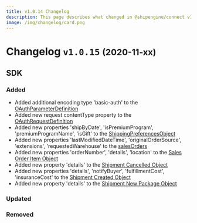 ```yaml
---
title: v1.0.14 Changelog
description: This page describes what changed in @shipengine/connect v1.0.15
image: /img/changelog/card.png
---
```


Changelog `v1.0.15` <small>(2020-11-xx)</small>
=========================================================

SDK
---------------------------------------
### Added
* Added additional encoding type 'basic-auth' to the [OAuthParameterDefinition](../docs/oauth/oauth-objects)
* Added new request contentType property to the [OAuthRequestDefinition](../docs/oauth/oauth-objects)
* Added new properties 'shipByDate', 'isPremiumProgram', 'premiumProgramName', 'isGift' to the [ShippingPreferencesObject](../docs/reference/shipping-preferences.mdx)
* Added new properties 'lastModifiedDateTime', 'originalOrderSource', 'extensions', 'requestedWarehouse' to the [salesOrders](../docs/reference/methods/get-sales-orders-by-date.mdx)
* Added new properties 'orderNumber', 'details', 'location' to the [Sales Order Item Object](../docs/reference/sales-order-item.mdx)
* Added new property 'details' to the [Shipment Cancelled Object](../docs/reference/methods/shipment-cancelled.mdx)
* Added new properties 'details', 'notifyBuyer', 'fulfillmentCost', 'insuranceCost' to the [Shipment Created Object](../docs/reference/methods/shipment-created.mdx)
* Added new property 'details' to the [Shipment New Package Object](../docs/reference/new-package-object.mdx)

### Updated

### Removed
